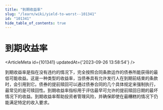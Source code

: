 ```yaml
---
title: "到期收益率"
slug: "/learn/wiki/yield-to-worst--101341"
id: "101341"
hide_table_of_contents: true
---
```



# 到期收益率

<ArticleMeta id={101341} updatedAt={'2023-09-26 13:58:54'} />
<div className='border-solid border-b border-t-0 my-4 border-[var(--ifm-color-gray-300)]' />

到期收益率是指在没有违约的情况下，完全按照合同条款运作的债券所能获得的最低可能收益。这是一种类型的收益率，当债券具有允许发行人在到期前结束的条款时，会引用到它。债券的提前赎回可以通过债券合同的几个具体规定来强制执行，最常见的是可赎回性。到期收益率指标用于评估最早可允许的提前赎回日期的最坏情况下的收益。到期收益率帮助投资者管理风险，并确保即使在最糟糕的情况下仍能满足特定的收入要求。
